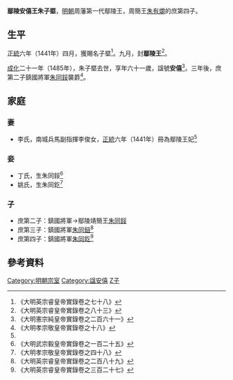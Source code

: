 '''鄢陵安僖王朱子塈'''{{BD|1425年||1485年||catIdx=Z朱}}，[[明朝|明朝]]周藩第一代鄢陵王，周簡王[[朱有爝|朱有爝]]的庶第四子。

==生平==
[[正統_(年號)|正統]]六年（1441年）四月，獲賜名子塈<ref>《大明英宗睿皇帝實錄卷之七十八》</ref>。九月，封'''鄢陵王'''<ref name=yz>《大明英宗睿皇帝實錄卷之八十三》</ref>。

[[成化|成化]]二十一年（1485年），朱子塈去世，享年六十一歲，諡號'''安僖'''<ref>《大明憲宗純皇帝實錄卷之二百六十一》</ref>。三年後，庶第二子鎮國將軍[[朱同鋖|朱同鋖]]襲爵<ref>《大明孝宗敬皇帝實錄卷之十八》</ref>。

==家庭==
===妻===
*李氏，南城兵馬副指揮李俊女，[[正統_(年號)|正統]]六年（1441年）冊為鄢陵王妃<ref name=yz/>

===妾===
*丁氏，生朱同鋖<ref>《大明武宗毅皇帝實錄卷之一百二十五》</ref>
*姚氏，生朱同釳<ref>《大明孝宗敬皇帝實錄卷之四十八》</ref>

===子===
*庶第二子：鎮國將軍→鄢陵靖簡王[[朱同鋖|朱同鋖]]
*庶第三子：鎮國將軍[[朱同鈕|朱同鈕]]<ref>《大明英宗睿皇帝實錄卷之二百八十九》</ref>
*庶第四子：鎮國將軍[[朱同釳|朱同釳]]<ref>《大明英宗睿皇帝實錄卷之三百二十七》</ref>

==參考資料==
{{reflist|2}}

{{s-start}}
{{s-none|無|[[明朝|明政府]]封之}}
{{s-ttl|title=[[明朝藩王列表_(周王系)#鄢陵國|明鄢陵國國王]]|years=1441年－1485年}}
{{s-aft|after=子靖簡王[[朱同鋖|朱同鋖]]}}
{{end}}

[[Category:明朝宗室|Category:明朝宗室]]
[[Category:諡安僖|Category:諡安僖]]
[[Category:朱姓|Z子]]